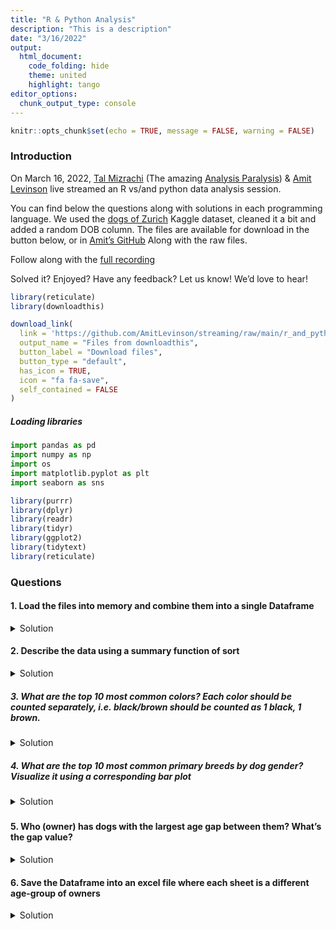 ```yaml
---
title: "R & Python Analysis"
description: "This is a description"
date: "3/16/2022"
output:
  html_document:
    code_folding: hide
    theme: united
    highlight: tango
editor_options: 
  chunk_output_type: console
---
```


```r
knitr::opts_chunk$set(echo = TRUE, message = FALSE, warning = FALSE)
```


### Introduction

On March 16, 2022, [Tal Mizrachi](https://www.linkedin.com/in/talnmizrachi/) (The amazing [Analysis Paralysis](https://www.facebook.com/go.analysis.paralysis)) & [Amit Levinson](https://amitlevinson.com/) live streamed an R vs/and python data analysis session.  

You can find below the questions along with solutions in each programming language. We used the [dogs of Zurich](https://www.kaggle.com/kmader/dogs-of-zurich) Kaggle dataset, cleaned it a bit and added a random DOB column. The files are available for download in the button below, or in [Amit's GitHub](https://github.com/AmitLevinson/streaming/tree/main/r_and_python) Along with the raw files.  

Follow along with the [full recording](https://www.youtube.com/watch?v=oO8MZWk07q0&feature=youtu.be)

Solved it? Enjoyed? Have any feedback? Let us know! We'd love to hear!



```r
library(reticulate)
library(downloadthis)
```

```r
download_link(
  link = 'https://github.com/AmitLevinson/streaming/raw/main/r_and_python/split_data.zip',
  output_name = "Files from downloadthis",
  button_label = "Download files",
  button_type = "default",
  has_icon = TRUE,
  icon = "fa fa-save",
  self_contained = FALSE
)
```


##### Loading libraries

```python
import pandas as pd
import numpy as np
import os
import matplotlib.pyplot as plt
import seaborn as sns
```


```r
library(purrr)
library(dplyr)
library(readr)
library(tidyr)
library(ggplot2)
library(tidytext)
library(reticulate)
```

### Questions {.tabset}



#### 1. Load the files into memory and combine them into a single Dataframe {.tabset}

<details>
  <summary> Solution </summary>

##### Python

```python
all_files = []
for file in os.listdir("split_data/"):
    if not file.endswith("csv"):
        continue
    all_files.append(pd.read_csv("split_data/"+file))

df = pd.concat(all_files, ignore_index=True)

df
```

##### R

```r
files <- paste0("split_data/",list.files(path = "split_data/"))
dogs <- map_dfr(files, read_csv, col_types = cols())

dogs
```



</details>

#### 

#### 2. Describe the data using a summary function of sort {.tabset}

<details>
  <summary> Solution </summary>

##### Python

```python
df.describe(percentiles=[0.2,0.8])
```



##### R

```r
skimr::skim(dogs)
```

</details>

##### 3. What are the top 10 most common colors? Each color should be  counted separately, i.e. black/brown should be counted as 1 black, 1 brown. {.tabset}

<details>
  <summary> Solution </summary>

###### Python

```python
melted = df['dog_color'].str.split("/", expand=True).melt().copy()

melted['value'].value_counts()
```



###### R 

```r
dogs %>% 
  transmute(
    new_color = strsplit(dog_color, split = "/")
    ) %>% 
  unnest() %>% 
  count(new_color, sort = T)
```

</details>

####

##### 4. What are the top 10 most common primary breeds by dog gender? Visualize it using a corresponding bar plot {.tabset}

<details>
  <summary> Solution </summary>

###### Python

```python
main_table = df[['dog_gender','primary_breed']].pivot_table(index='primary_breed', columns='dog_gender', aggfunc=len).copy()


sorted_by_w = main_table.sort_values('w', ascending=False).head(10).copy()
sorted_by_m = main_table.sort_values('m', ascending=False).head(10).copy()


fig, axes = plt.subplots(1,2)

fig.suptitle("This is a title", fontsize=18)

sorted_by_w.plot(kind='bar', rot=40, color=["pink", "teal"], ax=axes[0], figsize=(20,5))
sorted_by_m.plot(kind='bar', rot=40, color=["pink", "teal"], ax=axes[1], figsize=(20,5))
```


###### R

```r
dogs %>% 
  count(dog_gender, primary_breed, sort = T) %>% 
  group_by(dog_gender) %>% 
  slice(1:10) %>% 
  ggplot(aes(y = reorder_within(primary_breed, by =  n, within = dog_gender), x = n)) +
  geom_col() +
  facet_wrap(vars(dog_gender), scales = "free_y") +
  scale_y_reordered() +
  labs(y = NULL, title = "This is a title")+
  theme_minimal()
```

</details>

##### 

#### 5. Who (owner) has dogs with the largest age gap between them? What’s the gap value? {.tabset}

<details>
  <summary> Solution </summary>

##### Python

```python
df['dog_dob'] = pd.to_datetime(df['dog_dob'])
gb = df[['owner_id', 'dog_dob']].groupby('owner_id').agg([min, max])

gb.columns = ["_".join(list(x)) for x in gb.columns]

gb['diff'] = (gb['dog_dob_max']-gb['dog_dob_min']).dt.days

gb.sort_values('diff').tail(1)
```

##### R

```r
dogs %>% 
  group_by(owner_id) %>% 
  filter(
    n() > 1,
    dog_dob == min(dog_dob) | dog_dob == max(dog_dob)
  ) %>% 
  select(owner_id, dog_dob) %>% 
  arrange(owner_id, dog_dob) %>% 
  summarise(
    timediff = difftime(dog_dob, time2 = lag(dog_dob), units = "days")
  ) %>% 
  fill(timediff, .direction = "up") %>% 
  arrange(-timediff)
```

**Another solution suggested by [Adi Sarid](https://adisarid.github.io/)**

```r
dogs %>% 
  group_by(owner_id) %>% 
  summarise(age_gap = max(dog_dob) - min(dog_dob)) %>% 
  arrange(desc(age_gap))
```

</details>


#### 6. Save the Dataframe into an excel file where each sheet is a different age-group of owners {.tabset}

<details>
  <summary> Solution </summary>

##### Python

```python
writer = pd.ExcelWriter("dogs_by_owner_age_python.xlsx")

for age in df['age'].fillna("None").unique():
    temp_df = df[df['age']==age].copy()
    temp_df.to_excel(writer, sheet_name=age)

writer.save()
```

##### R

```r
dogs %>% 
  split(.$age) %>% 
  writexl::write_xlsx(path = "dogs_by_owners_age.xlsx")
```

##### Output

![](xlsx_output.png){width=80%}


</details>

<br>
<br>